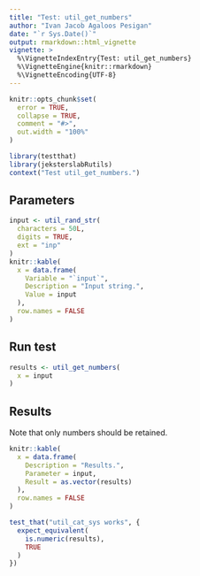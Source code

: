 ```yaml
---
title: "Test: util_get_numbers"
author: "Ivan Jacob Agaloos Pesigan"
date: "`r Sys.Date()`"
output: rmarkdown::html_vignette
vignette: >
  %\VignetteIndexEntry{Test: util_get_numbers}
  %\VignetteEngine{knitr::rmarkdown}
  %\VignetteEncoding{UTF-8}
---
```



```r
knitr::opts_chunk$set(
  error = TRUE,
  collapse = TRUE,
  comment = "#>",
  out.width = "100%"
)
```



```r
library(testthat)
library(jeksterslabRutils)
context("Test util_get_numbers.")
```


## Parameters


```r
input <- util_rand_str(
  characters = 50L,
  digits = TRUE,
  ext = "inp"
)
knitr::kable(
  x = data.frame(
    Variable = "`input`",
    Description = "Input string.",
    Value = input
  ),
  row.names = FALSE
)
```


## Run test


```r
results <- util_get_numbers(
  x = input
)
```


## Results

Note that only numbers should be retained.


```r
knitr::kable(
  x = data.frame(
    Description = "Results.",
    Parameter = input,
    Result = as.vector(results)
  ),
  row.names = FALSE
)
```



```r
test_that("util_cat_sys works", {
  expect_equivalent(
    is.numeric(results),
    TRUE
  )
})
```

